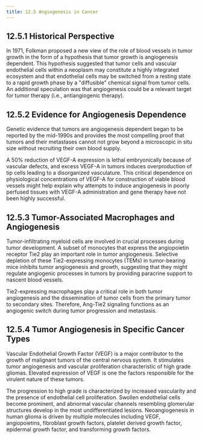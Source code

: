 ```yaml
---
title: 12.5 Angiogenesis in Cancer
---
```



## 12.5.1 Historical Perspective

In 1971, Folkman proposed a new view of the role of blood vessels in tumor growth in the form of a hypothesis that tumor growth is angiogenesis dependent. This hypothesis suggested that tumor cells and vascular endothelial cells within a neoplasm may constitute a highly integrated ecosystem and that endothelial cells may be switched from a resting state to a rapid growth phase by a "diffusible" chemical signal from tumor cells. An additional speculation was that angiogenesis could be a relevant target for tumor therapy (i.e., antiangiogenic therapy).

## 12.5.2 Evidence for Angiogenesis Dependence

Genetic evidence that tumors are angiogenesis dependent began to be reported by the mid-1990s and provides the most compelling proof that tumors and their metastases cannot not grow beyond a microscopic in situ size without recruiting their own blood supply.

A 50% reduction of VEGF-A expression is lethal embryonically because of vascular defects, and excess VEGF-A in tumors induces overproduction of tip cells leading to a disorganized vasculature. This critical dependence on physiological concentrations of VEGF-A for construction of viable blood vessels might help explain why attempts to induce angiogenesis in poorly perfused tissues with VEGF-A administration and gene therapy have not been highly successful.

## 12.5.3 Tumor-Associated Macrophages and Angiogenesis

Tumor-infiltrating myeloid cells are involved in crucial processes during tumor development. A subset of monocytes that express the angiopoietin receptor Tie2 play an important role in tumor angiogenesis. Selective depletion of these Tie2-expressing monocytes (TEMs) in tumor-bearing mice inhibits tumor angiogenesis and growth, suggesting that they might regulate angiogenic processes in tumors by providing paracrine support to nascent blood vessels.

Tie2-expressing macrophages play a critical role in both tumor angiogenesis and the dissemination of tumor cells from the primary tumor to secondary sites. Therefore, Ang-Tie2 signaling functions as an angiogenic switch during tumor progression and metastasis.

## 12.5.4 Tumor Angiogenesis in Specific Cancer Types

Vascular Endothelial Growth Factor (VEGF) is a major contributor to the growth of malignant tumors of the central nervous system. It stimulates tumor angiogenesis and vascular proliferation characteristic of high grade gliomas. Elevated expression of VEGF is one the factors responsible for the virulent nature of these tumors.

The progression to high grade is characterized by increased vascularity and the presence of endothelial cell proliferation. Swollen endothelial cells become prominent, and abnormal vascular channels resembling glomerular structures develop in the most undifferentiated lesions. Neoangiogenesis in human glioma is driven by multiple molecules including VEGF, angiopoietins, fibroblast growth factors, platelet derived growth factor, epidermal growth factor, and transforming growth factors.
